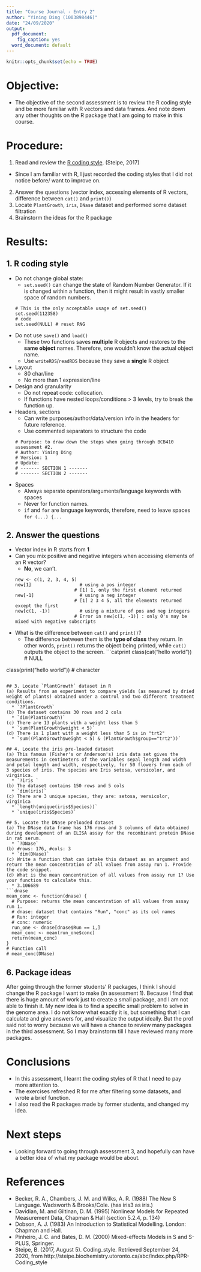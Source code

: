 ```yaml
---
title: "Course Journal - Entry 2"
author: "Yining Ding (1003898446)"
date: "24/09/2020"
output:
  pdf_document:
    fig_caption: yes
  word_document: default
---
```


```r
knitr::opts_chunk$set(echo = TRUE)
```

\pagenumbering{gobble} 
\pagenumbering{arabic}
# __Objective:__
* The objective of the second assessment is to review the R coding style and be more familiar with R vectors and data frames. And note down any other thoughts on the R package that I am going to make in this course.

# __Procedure:__
1. Read and review the [R coding style](http://steipe.biochemistry.utoronto.ca/ abc/index.php/RPR-Coding_style). (Steipe, 2017)
* Since I am familiar with R, I just recorded the coding styles that I did not notice before/ want to improve on.
2. Answer the questions (vector index, accessing elements of R vectors, difference between `cat()` and `print()`)
3. Locate `PlantGrowth`, `iris`, `DNase` dataset and performed some dataset filtration
4. Brainstorm the ideas for the R package

# __Results:__
## 1. R coding style
* Do not change global state: 
  * `set.seed()` can change the state of Random Number Generator. If it is changed within a function, then it might result in vastly smaller space of random numbers.
```setseed
# This is the only acceptable usage of set.seed()
set.seed(112358)
# code
set.seed(NULL) # reset RNG
```

* Do not use `save()` and `load()`
  * These two functions saves **multiple** R objects and restores to the **same object** names. Therefore, one wouldn't know the actual object name.
  * Use `writeRDS`/`readRDS` because they save a **single** R object
  
* Layout
  * 80 char/line
  * No more than 1 expression/line
  
* Design and granularity
  * Do not repeat code: collocation.
  * If functions have nested loops/conditions > 3 levels, try to break the function up.
  
* Headers, sections
  * Can write purposes/author/data/version info in the headers for future reference.
  * Use commented separators to structure the code
```headersection
# Purpose: to draw down the steps when going through BCB410 assessment #2.
# Author: Yining Ding 
# Version: 1
# Update:
# ------- SECTION 1 -------
# ------- SECTION 2 -------
```

* Spaces
  * Always separate operators/arguments/language keywords with spaces
  * Never for function names.
  * `if` and `for` are language keywords, therefore, need to leave spaces `for (...) {...`

## 2. Answer the questions
* Vector index in R starts from **1**
* Can you mix positive and negative integers when accessing elements of an R vector?
  * **No**, we can't.
```mix
new <- c(1, 2, 3, 4, 5) 
new[1]                  # using a pos integer
                        # [1] 1, only the first element returned
new[-1]                 # using a neg integer
                        # [1] 2 3 4 5, all the elements returned except the first
new[c(1, -1)]           # using a mixture of pos and neg integers
                        # Error in new[c(1, -1)] : only 0's may be mixed with negative subscripts
```
* What is the difference between `cat()` and `print()`?
  * The difference between them is the **type of class** they return. In other words, `print()` returns the object being printed, while `cat()` outputs the object to the screen.
```catprint
class(cat("hello world"))   # NULL

class(print("hello world")) # character
```

## 3. Locate `PlantGrowth` dataset in R
(a) Results from an experiment to compare yields (as measured by dried weight of plants) obtained under a control and two different treatment conditions.
  * `?PlantGrowth`
(b) The dataset contains 30 rows and 2 cols
  * `dim(PlantGrowth)`
(c) There are 13 plants with a weight less than 5
  * `sum(PlantGrowth$weight < 5)`
(d) There is 1 plant with a weight less than 5 is in "trt2"
  * `sum((PlantGrowth$weight < 5) & (PlantGrowth$group=="trt2"))`

## 4. Locate the iris pre-loaded dataset
(a) This famous (Fisher's or Anderson's) iris data set gives the measurements in centimeters of the variables sepal length and width and petal length and width, respectively, for 50 flowers from each of 3 species of iris. The species are Iris setosa, versicolor, and virginica.
  * `?iris `
(b) The dataset contains 150 rows and 5 cols
  * `dim(iris)`
(c) There are 3 unique species, they are: setosa, versicolor, virginica
  * `length(unique(iris$Species))`
  * `unique(iris$Species)`
  
## 5. Locate the DNase preloaded dataset
(a) The DNase data frame has 176 rows and 3 columns of data obtained during development of an ELISA assay for the recombinant protein DNase in rat serum.
  * `?DNase`
(b) #rows: 176, #cols: 3
  * `dim(DNase)`
(c) Write a function that can intake this dataset as an argument and return the mean concentration of all values from assay run 1. Provide the code snippet.
(d) What is the mean concentration of all values from assay run 1? Use your function to calculate this.
  * 3.106689
```dnase
mean_conc <- function(dnase) {
  # Purpose: returns the mean concentration of all values from assay run 1.
  # dnase: dataset that contains "Run", "conc" as its col names
  # Run: integer
  # conc: numeric
  run_one <- dnase[dnase$Run == 1,]
  mean_conc <- mean(run_one$conc)
  return(mean_conc)
}
# Function call
# mean_conc(DNase)
```
## 6. Package ideas
After going through the former students' R packages, I think I should change the R package I want to make (in assessment 1). Because I find that there is huge amount of work just to create a small package, and I am not able to finish it. My new idea is to find a specific small problem to solve in the genome area. I do not know what exactly it is, but something that I can calculate and give answers for, and visualize the output ideally. But the prof said not to worry because we will have a chance to review many packages in the third assessment. So I may brainstorm till I have reviewed many more packages.

# __Conclusions__
* In this assessment, I learnt the coding styles of R that I need to pay more attention to.
* The exercises refreshed R for me after filtering some datasets, and wrote a brief function.
* I also read the R packages made by former students, and changed my idea. 

# __Next steps__
* Looking forward to going through assessment 3, and hopefully can have a better idea of what my package would be about.

# __References__
* Becker, R. A., Chambers, J. M. and Wilks, A. R. (1988) The New S Language. Wadsworth & Brooks/Cole. (has iris3 as iris.)
* Davidian, M. and Giltinan, D. M. (1995) Nonlinear Models for Repeated Measurement Data, Chapman & Hall (section 5.2.4, p. 134)
* Dobson, A. J. (1983) An Introduction to Statistical Modelling. London: Chapman and Hall.
* Pinheiro, J. C. and Bates, D. M. (2000) Mixed-effects Models in S and S-PLUS, Springer.
* Steipe, B. (2017, August 5). Coding_style. Retrieved September 24, 2020, from http://steipe.biochemistry.utoronto.ca/abc/index.php/RPR-Coding_style